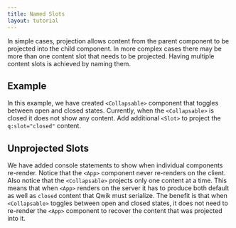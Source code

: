 ```yaml
---
title: Named Slots
layout: tutorial
---
```


In simple cases, projection allows content from the parent component to be projected into the child component. In more complex cases there may be more than one content slot that needs to be projected. Having multiple content slots is achieved by naming them.

## Example

In this example, we have created `<Collapsable>` component that toggles between open and closed states. Currently, when the `<Collapsable>` is closed it does not show any content. Add additional `<Slot>` to project the `q:slot="closed"` content.

## Unprojected Slots

We have added console statements to show when individual components re-render. Notice that the `<App>` component never re-renders on the client. Also notice that the `<Collapsable>` projects only one content at a time. This means that when `<App>` renders on the server it has to produce both default as well as `closed` content that Qwik must serialize. The benefit is that when `<Collapsable>` toggles between open and closed states, it does not need to re-render the `<App>` component to recover the content that was projected into it.
